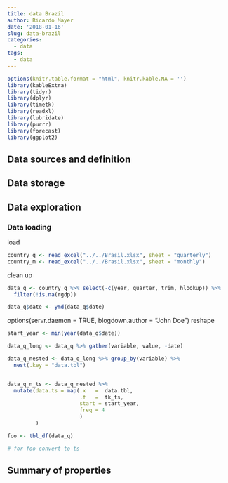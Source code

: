```yaml
---
title: data Brazil
author: Ricardo Mayer
date: '2018-01-16'
slug: data-brazil
categories:
  - data
tags:
  - data
---
```


```r
options(knitr.table.format = "html", knitr.kable.NA = '') 
library(kableExtra)
library(tidyr)
library(dplyr)
library(timetk)
library(readxl)
library(lubridate)
library(purrr)
library(forecast)
library(ggplot2)
```


## Data sources and definition

## Data storage 

## Data exploration

### Data loading

load
```r
country_q <- read_excel("../../Brasil.xlsx", sheet = "quarterly")
country_m <- read_excel("../../Brasil.xlsx", sheet = "monthly")
```



clean up

```r
data_q <- country_q %>% select(-c(year, quarter, trim, hlookup)) %>% 
  filter(!is.na(rgdp))

data_q$date <- ymd(data_q$date)
```

options(servr.daemon = TRUE, blogdown.author = "John Doe")
reshape

```r
start_year <- min(year(data_q$date))

data_q_long <- data_q %>% gather(variable, value, -date)

data_q_nested <- data_q_long %>% group_by(variable) %>% 
  nest(.key = "data.tbl")


data_q_n_ts <- data_q_nested %>% 
  mutate(data.ts = map(.x   =  data.tbl,
                       .f   =  tk_ts,
                       start = start_year,
                       freq = 4
                       )
         )

foo <- tbl_df(data_q)

# for foo convert to ts


```




## Summary of properties


